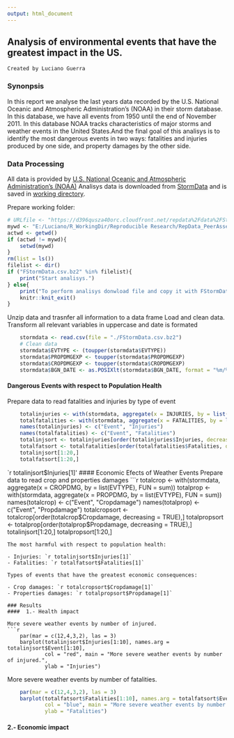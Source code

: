 ```yaml
---
output: html_document
---
```

## Analysis of environmental events that have the greatest impact in the US.
    Created by Luciano Guerra

### Synonpsis  

In this report we analyse the last years data recorded by the U.S. National Oceanic and Atmospheric Administration's (NOAA) in their storm database. In this database, we have all events from 1950 until the end of November 2011. In this database NOAA tracks characteristics of major storms and weather events in the United States.And the final goal of this analisys is to identify the most dangerous events in two ways: fatalities and injuries produced by one side, and property damages by the other side.

### Data Processing
All data is provided by  [U.S. National Oceanic and Atmospheric Administration's (NOAA)](https://www.noaa.gov)
Analisys data is downloaded from  [StormData](https://d396qusza40orc.cloudfront.net/repdata%2Fdata%2FStormData.csv.bz2)
and is saved in  [working directory](E:/Luciano/R_WorkingDir/Reproducible Research/RepData_PeerAssessment2").

Prepare working folder:
```r
# URLfile <- "https://d396qusza40orc.cloudfront.net/repdata%2Fdata%2FStormData.csv.bz2"
mywd <- "E:/Luciano/R_WorkingDir/Reproducible Research/RepData_PeerAssessment2"
actwd <- getwd()
if (actwd != mywd){
    setwd(mywd)
}
rm(list = ls())
filelist <- dir()
if ("FStormData.csv.bz2" %in% filelist){
    print("Start analisys.")
} else{
    print("To perform analisys donwload file and copy it with FStormData.bz2 name")
    knitr::knit_exit()
}
```
Unzip data and trasnfer all information to a data frame
Load and clean data. Transform all relevant variables in uppercase and date is formated
```r
    stormdata <- read.csv(file = "./FStormData.csv.bz2")
    # Clean data
    stormdata$EVTYPE <- (toupper(stormdata$EVTYPE))
    stormdata$PROPDMGEXP <- toupper(stormdata$PROPDMGEXP)
    stormdata$CROPDMGEXP <- toupper(stormdata$CROPDMGEXP)
    stormdata$BGN_DATE <- as.POSIXlt(stormdata$BGN_DATE, format = "%m/%d/%Y %H:%M:%S")
```
#### Dangerous Events with respect to Population Health
Prepare data to read fatalities and injuries by type of event
```r
    totalinjuries <- with(stormdata, aggregate(x = INJURIES, by = list(EVTYPE), FUN = sum))
    totalfatalities <- with(stormdata, aggregate(x = FATALITIES, by = list(EVTYPE), FUN = sum))
    names(totalinjuries) <- c("Event", "Injuries")
    names(totalfatalities) <- c("Event", "Fatalities")
    totalinjsort <- totalinjuries[order(totalinjuries$Injuries, decreasing = TRUE),]
    totalfatsort <- totalfatalities[order(totalfatalities$Fatalities, decreasing = TRUE),]
    totalinjsort[1:20,]
    totalfatsort[1:20,]
```
`r totalinjsort$Injuries[1]'
#### Economic Efects of Weather Events
Prepare data to read crop and properties damages
```r
    totalcrop <- with(stormdata, aggregate(x = CROPDMG, by = list(EVTYPE), FUN = sum))
    totalprop <- with(stormdata, aggregate(x = PROPDMG, by = list(EVTYPE), FUN = sum))
    names(totalcrop) <- c("Event", "Cropdamage")
    names(totalprop) <- c("Event", "Propdamage")
    totalcropsort <- totalcrop[order(totalcrop$Cropdamage, decreasing = TRUE),]
    totalpropsort <- totalprop[order(totalprop$Propdamage, decreasing = TRUE),]
    totalinjsort[1:20,]
    totalpropsort[1:20,]
```
The most harmful with respect to population health:

- Injuries: `r totalinjsort$Injuries[1]` 
- Fatalities: `r totalfatsort$Fatalities[1]` 

Types of events that have the greatest economic consequences:

- Crop damages: `r totalcropsort$Cropdamage[1]`
- Properties damages: `r totalpropsort$Propdamage[1]`

### Results
####  1.- Health impact

More severe weather events by number of injured.
```r
    par(mar = c(12,4,3,2), las = 3)
    barplot(totalinjsort$Injuries[1:10], names.arg = totalinjsort$Event[1:10], 
            col = "red", main = "More severe weather events by number of injured.",
            ylab = "Injuries")
```

More severe weather events by number of fatalities.

```r
    par(mar = c(12,4,3,2), las = 3)
    barplot(totalfatsort$Fatalities[1:10], names.arg = totalfatsort$Event[1:10], 
            col = "blue", main = "More severe weather events by number of fatalities.",
            ylab = "Fatalities")
```

####  2.- Economic impact

